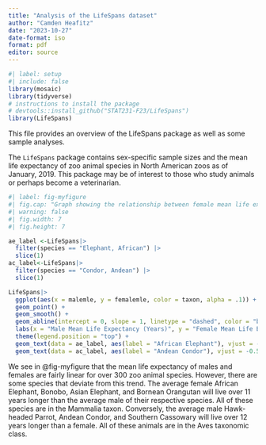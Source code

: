```yaml
---
title: "Analysis of the LifeSpans dataset"
author: "Camden Heafitz"
date: "2023-10-27"
date-format: iso
format: pdf
editor: source
---
```


```r
#| label: setup
#| include: false
library(mosaic)   
library(tidyverse)
# instructions to install the package
# devtools::install_github("STAT231-F23/LifeSpans")
library(LifeSpans)
```

This file provides an overview of the LifeSpans package as well as some sample analyses.

The `LifeSpans` package contains sex-specific sample sizes and the mean life expectancy of 
zoo animal species in North American zoos as of January, 2019. This package may be of interest to those who study animals or perhaps become a veterinarian. 

```r
#| label: fig-myfigure
#| fig.cap: "Graph showing the relationship between female mean life expectancy and male life expectancy. The males of some species, like the Andean Condor live more than 10 years longer than their females on average. Conversely, in species like the African Elephant, the females live over 10 years longer than males on average."
#| warning: false
#| fig.width: 7
#| fig.height: 7

ae_label <-LifeSpans|>
  filter(species == "Elephant, African") |>
  slice(1)
ac_label<-LifeSpans|>
  filter(species == "Condor, Andean") |>
  slice(1)

LifeSpans|>
  ggplot(aes(x = malemle, y = femalemle, color = taxon, alpha = .1)) +
  geom_point() +
  geom_smooth() +
  geom_abline(intercept = 0, slope = 1, linetype = "dashed", color = "black") + 
  labs(x = "Male Mean Life Expectancy (Years)", y = "Female Mean Life Expectancy (Years)", color = "Taxonomic Class") +
  theme(legend.position = "top") +
  geom_text(data = ae_label, aes(label = "African Elephant"), vjust = -0.5, hjust = 0.5, color = "darkblue") + 
  geom_text(data = ac_label, aes(label = "Andean Condor"), vjust = -0.5, hjust = 0.9, color = "darkgreen") 
```

We see in @fig-myfigure that the mean life expectancy of males and females are fairly linear for over 300 zoo animal species. However, there are some species that deviate from this trend. The average female African Elephant, Bonobo, Asian Elephant, and Bornean Orangutan will live over 11 years longer than the average male of their respective species. All of these species are in the Mammalia taxon. Conversely, the average male Hawk-headed Parrot, Andean Condor, and Southern Cassowary will live over 12 years longer than a female. All of these animals are in the Aves taxonomic class.
